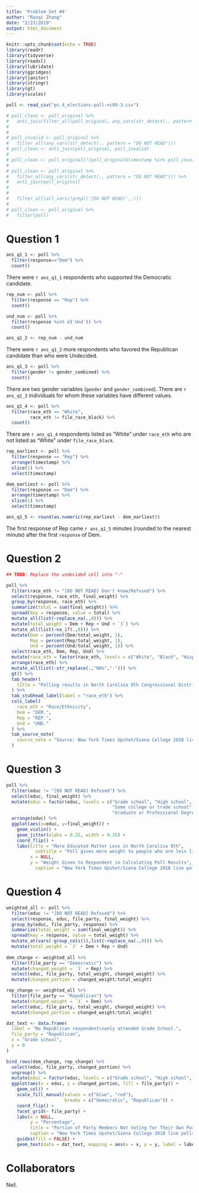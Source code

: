 ```yaml
---
title: 'Problem Set #4'
author: "Ruoqi Zhang"
date: "2/23/2019"
output: html_document
---
```


```r
knitr::opts_chunk$set(echo = TRUE)
library(readr)
library(tidyverse)
library(readxl)
library(lubridate)
library(ggridges)
library(janitor)
library(stringr)
library(gt)
library(scales)
```

```r
poll <- read_csv("ps_4_elections-poll-nc09-3.csv")

# poll_clean <- poll_original %>% 
#   anti_join(filter_all(poll_original, any_vars(str_detect(., pattern = "DO NOT READ"))))
# 
#
# poll_invalid <- poll_original %>% 
#   filter_all(any_vars(str_detect(., pattern = "DO NOT READ")))
# poll_clean <- anti_join(poll_original, poll_invalid)
# 
# poll_clean <- poll_original[!(poll_original$timestamp %in% poll_invalid$timestamp),]
# 
# poll_clean <- poll_original %>% 
#   filter_all(any_vars(str_detect(., pattern = "DO NOT READ"))) %>% 
#   anti_join(poll_original)
#   
#   
#   filter_all(all_vars(!grepl('[DO NOT READ]',.)))
# 
# poll_clean <- poll_original %>% 
#   filter(poll)

```

# Question 1

```r
ans_q1_1 <- poll %>% 
  filter(response=="Dem") %>% 
  count()
```

There were `r ans_q1_1` respondents who supported the Democratic candidate.

```r
rep_num <- poll %>% 
  filter(response == "Rep") %>% 
  count()

und_num <- poll %>% 
  filter(response %in% c('Und')) %>% 
  count()

ans_q1_2 <- rep_num - und_num 
```

There were `r ans_q1_2` more respondents who favored the Republican candidate than who were Undecided.

```r
ans_q1_3 <- poll %>% 
  filter(gender != gender_combined) %>% 
  count()
```

There are two gender variables (`gender` and `gender_combined`). There are `r ans_q1_3` individuals for whom these variables have different values.

```r
ans_q1_4 <- poll %>% 
  filter(race_eth == "White",
         race_eth != file_race_black) %>% 
  count()
```

There are `r ans_q1_4` respondents listed as “White” under `race_eth` who are not listed as “White” under `file_race_black`.

```r
rep_earliest <- poll %>% 
  filter(response == "Rep") %>% 
  arrange(timestamp) %>% 
  slice(1) %>% 
  select(timestamp)

dem_earliest <- poll %>% 
  filter(response == "Dem") %>% 
  arrange(timestamp) %>% 
  slice(1) %>% 
  select(timestamp)

ans_q1_5 <- round(as.numeric(rep_earliest - dem_earliest))

```

The first response of Rep came `r ans_q1_5` minutes (rounded to the nearest minute) after the first `response` of Dem.

# Question 2

```r

## TODO: Replace the undecided cell into "-"

poll %>% 
  filter(race_eth != "[DO NOT READ] Don't know/Refused") %>% 
  select(response, race_eth, final_weight) %>% 
  group_by(response, race_eth) %>% 
  summarize(total = sum(final_weight)) %>% 
  spread(key = response, value = total) %>% 
  mutate_all(list(~replace_na(.,0))) %>% 
  mutate(total_weight = Dem + Rep + Und + `3`) %>% 
  mutate_all(list(~na_if(.,0))) %>% 
  mutate(Dem = percent(Dem/total_weight, 1),
         Rep = percent(Rep/total_weight, 1),
         Und = percent(Und/total_weight, 1)) %>% 
  select(race_eth, Dem, Rep, Und) %>% 
  mutate(race_eth = factor(race_eth, levels = c("White", "Black", "Hispanic", "Asian", "Other"))) %>% 
  arrange(race_eth) %>% 
  mutate_all(list(~str_replace(.,"NA%","-"))) %>% 
  gt() %>% 
  tab_header(
    title = "Polling results in North Carolina 9th Congressional District"
  ) %>% 
  tab_stubhead_label(label = "race_eth") %>% 
  cols_label(
    race_eth = "Race/Ethnicity",
    Dem = "DEM.",
    Rep = "REP.",
    Und = "UND."
  ) %>% 
  tab_source_note(
    source_note = "Source: New York Times Upshot/Siena College 2018 live polls"
  )

```

# Question 3

```r
poll %>% 
  filter(educ != "[DO NOT READ] Refused") %>% 
  select(educ, final_weight) %>% 
  mutate(educ = factor(educ, levels = c("Grade school", "High school",
                                        "Some college or trade school", "Bachelors' degree",
                                        "Graduate or Professional Degree"))) %>% 
  arrange(educ) %>% 
  ggplot(aes(x=educ, y=final_weight)) + 
    geom_violin() + 
    geom_jitter(alpha = 0.25, width = 0.25) + 
    coord_flip() +
    labs(title = "More Educated Matter Less in North Carolina 9th",
           subtitle = "Poll gives more weight to people who are less likely to participate in polls",
         x = NULL,
         y = "Weight Given to Respondent in Calculating Poll Results",
           caption = "New York Times Upshot/Siena College 2018 live polls")
```

# Question 4

```r
weighted_all <- poll %>% 
  filter(educ != "[DO NOT READ] Refused") %>% 
  select(response, educ, file_party, final_weight) %>% 
  group_by(educ, file_party, response) %>% 
  summarize(total_weight = sum(final_weight)) %>% 
  spread(key = response, value = total_weight) %>% 
  mutate_at(vars(-group_cols()),list(~replace_na(.,0))) %>% 
  mutate(total_weight = `3` + Dem + Rep + Und)
  
dem_change <- weighted_all %>% 
  filter(file_party == "Democratic") %>% 
  mutate(changed_weight = `3` + Rep) %>% 
  select(educ, file_party, total_weight, changed_weight) %>% 
  mutate(changed_portion = changed_weight/total_weight)

rep_change <- weighted_all %>% 
  filter(file_party == "Republican") %>% 
  mutate(changed_weight = `3` + Dem) %>% 
  select(educ, file_party, total_weight, changed_weight) %>% 
  mutate(changed_portion = changed_weight/total_weight)

dat_text <- data.frame(
  label = "No Republican respondent\nonly attended Grade School.",
  file_party = "Republican",
  x = "Grade school",
  y = 0
)

bind_rows(dem_change, rep_change) %>% 
  select(educ, file_party, changed_portion) %>% 
  ungroup() %>% 
  mutate(educ = factor(educ, levels = c("Grade school", "High school", "Some college or trade school", "Bachelors' degree", "Graduate or Professional Degree"))) %>% 
  ggplot(aes(x = educ, y = changed_portion, fill = file_party)) +
    geom_col() +
    scale_fill_manual(values = c("blue", "red"),
                      breaks = c("Democratic", "Republican")) +
    coord_flip() +
    facet_grid(~ file_party) +
    labs(x = NULL,
         y = "Percentage",
         title = "Portion of Party Members Not Voting for Their Own Party",
         caption = "New York Times Upshot/Siena College 2018 live polls") +
    guides(fill = FALSE) +
    geom_text(data = dat_text, mapping = aes(x = x, y = y, label = label, hjust = 0))

```


# Collaborators
Neil.